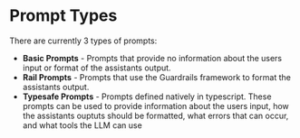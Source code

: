 # Prompt Types

There are currently 3 types of prompts:
- **Basic Prompts** - Prompts that provide no information about the users input or format of the assistants output.
- **Rail Prompts** - Prompts that use the Guardrails framework to format the assistants output. 
- **Typesafe Prompts** - Prompts defined natively in typescript. These prompts can be used to provide information about the users input, how the assistants ouptuts should be formatted, what errors that can occur, and what tools the LLM can use

